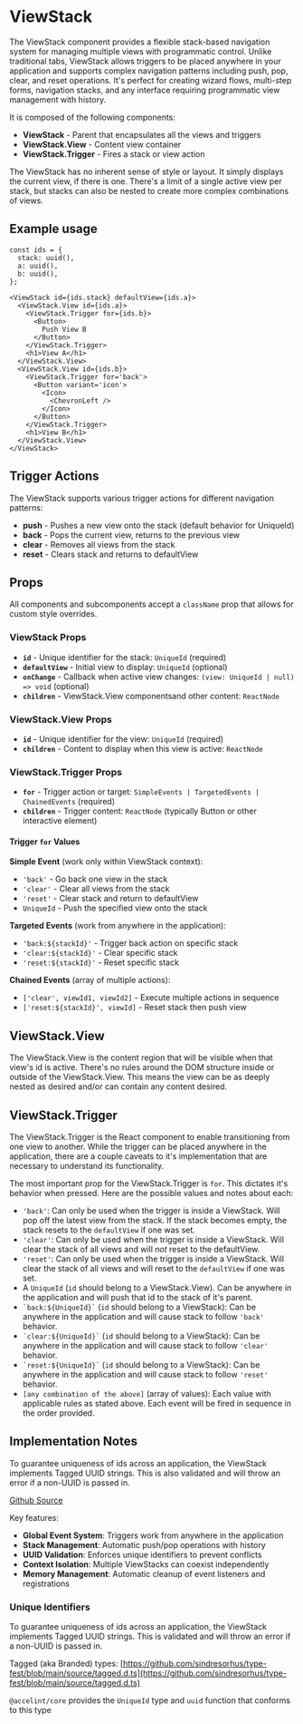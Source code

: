 

<Meta of={ViewStackStories}/>

# ViewStack

The ViewStack component provides a flexible stack-based navigation system for managing multiple views with programmatic control. Unlike traditional tabs, ViewStack allows triggers to be placed anywhere in your application and supports complex navigation patterns including push, pop, clear, and reset operations. It's perfect for creating wizard flows, multi-step forms, navigation stacks, and any interface requiring programmatic view management with history.

It is composed of the following components:

- **ViewStack** - Parent that encapsulates all the views and triggers
- **ViewStack.View** - Content view container
- **ViewStack.Trigger** - Fires a stack or view action

The ViewStack has no inherent sense of style or layout. It simply displays the current view, if there is one. There's a limit of a single active view per stack, but stacks can also be nested to create more complex combinations of views.

## Example usage

```tsx
const ids = {
  stack: uuid(),
  a: uuid(),
  b: uuid(),
};

<ViewStack id={ids.stack} defaultView={ids.a}>
  <ViewStack.View id={ids.a}>
    <ViewStack.Trigger for={ids.b}>
      <Button>
        Push View B
      </Button>
    </ViewStack.Trigger>
    <h1>View A</h1>
  </ViewStack.View>
  <ViewStack.View id={ids.b}>
    <ViewStack.Trigger for='back'>
      <Button variant='icon'>
        <Icon>
          <ChevronLeft />
        </Icon>
      </Button>
    </ViewStack.Trigger>
    <h1>View B</h1>
  </ViewStack.View>
</ViewStack>
```

<Canvas of={ViewStackStories.Default} />

## Trigger Actions

The ViewStack supports various trigger actions for different navigation patterns:

- **push** - Pushes a new view onto the stack (default behavior for UniqueId)
- **back** - Pops the current view, returns to the previous view
- **clear** - Removes all views from the stack
- **reset** - Clears stack and returns to defaultView

## Props

All components and subcomponents accept a `className` prop that allows for custom style overrides.


### ViewStack Props

* **`id`** - Unique identifier for the stack: `UniqueId` (required)
* **`defaultView`** - Initial view to display: `UniqueId` (optional)
* **`onChange`** - Callback when active view changes: `(view: UniqueId | null) => void` (optional)
* **`children`** - ViewStack.View componentsand other content: `ReactNode`

### ViewStack.View Props

* **`id`** - Unique identifier for the view: `UniqueId` (required)
* **`children`** - Content to display when this view is active: `ReactNode`

### ViewStack.Trigger Props

* **`for`** - Trigger action or target: `SimpleEvents | TargetedEvents | ChainedEvents` (required)
* **`children`** - Trigger content: `ReactNode` (typically Button or other interactive element)

#### Trigger `for` Values

**Simple Event** (work only within ViewStack context):
* `'back'` - Go back one view in the stack
* `'clear'` - Clear all views from the stack
* `'reset'` - Clear stack and return to defaultView
* `UniqueId` - Push the specified view onto the stack

**Targeted Events** (work from anywhere in the application):
* `'back:${stackId}'` - Trigger back action on specific stack
* `'clear:${stackId}'` - Clear specific stack
* `'reset:${stackId}'` - Reset specific stack

**Chained Events** (array of multiple actions):
* `['clear', viewId1, viewId2]` - Execute multiple actions in sequence
* `['reset:${stackId}', viewId]` - Reset stack then push view


## ViewStack.View

The ViewStack.View is the content region that will be visible when that view's id is active. There's no rules around the DOM structure inside or outside of the ViewStack.View. This means the view can be as deeply nested as desired and/or can contain any content desired.

## ViewStack.Trigger

The ViewStack.Trigger is the React component to enable transitioning from one view to another. While the trigger can be placed anywhere in the application, there are a couple caveats to it's implementation that are necessary to understand its functionality.

The most important prop for the ViewStack.Trigger is `for`. This dictates it's behavior when pressed. Here are the possible values and notes about each:

- `'back'`: Can only be used when the trigger is inside a ViewStack. Will pop off the latest view from the stack. If the stack becomes empty, the stack resets to the `defaultView` if one was set.
- `'clear'`: Can only be used when the trigger is inside a ViewStack. Will clear the stack of all views and will _not_ reset to the defaultView.
- `'reset'`: Can only be used when the trigger is inside a ViewStack. Will clear the stack of all views and will reset to the `defaultView` if one was set.
- A `UniqueId` (`id` should belong to a ViewStack.View). Can be anywhere in the application and will push that id to the stack of it's parent.
- ``` `back:${UniqueId}` ``` (`id` should belong to a ViewStack): Can be anywhere in the application and will cause stack to follow `'back'` behavior.
- ``` `clear:${UniqueId}` ``` (`id` should belong to a ViewStack): Can be anywhere in the application and will cause stack to follow `'clear'` behavior.
- ``` `reset:${UniqueId}` ``` (`id` should belong to a ViewStack): Can be anywhere in the application and will cause stack to follow `'reset'` behavior.
- `[any combination of the above]` (array of values): Each value with applicable rules as stated above. Each event will be fired in sequence in the order provided.

## Implementation Notes
To guarantee uniqueness of ids across an application, the ViewStack implements Tagged UUID strings. This is also validated and will throw an error if a non-UUID is passed in.

[Github Source](https://github.com/gohypergiant/standard-toolkit/tree/main/design-toolkit/components/src/components/view-stack)

Key features:
- **Global Event System**: Triggers work from anywhere in the application
- **Stack Management**: Automatic push/pop operations with history
- **UUID Validation**: Enforces unique identifiers to prevent conflicts
- **Context Isolation**: Multiple ViewStacks can coexist independently
- **Memory Management**: Automatic cleanup of event listeners and registrations

### Unique Identifiers
To guarantee uniqueness of ids across an application, the ViewStack implements Tagged UUID strings. This is validated and will throw an error if a non-UUID is passed in.

Tagged (aka Branded) types: [https://github.com/sindresorhus/type-fest/blob/main/source/tagged.d.ts](https://github.com/sindresorhus/type-fest/blob/main/source/tagged.d.ts)

`@accelint/core` provides the `UniqueId` type and `uuid` function that conforms to this type
